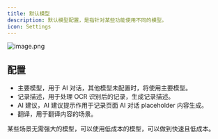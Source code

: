 ```yaml
---
title: 默认模型
description: 默认模型配置，是指针对某些功能使用不同的模型。
icon: Settings
---
```


![image.png](https://s2.loli.net/2025/07/10/xaczJfKtuqkgDdS.png)

## 配置

- 主要模型，用于 AI 对话，其他模型未配置时，将使用主要模型。
- 记录描述，用于处理 OCR 识别后的记录，生成记录描述。
- AI 建议，AI 建议提示作用于记录页面 AI 对话 placeholder 内容生成。
- 翻译，用于翻译内容的场景。

某些场景无需强大的模型，可以使用低成本的模型，可以做到快速且低成本。
